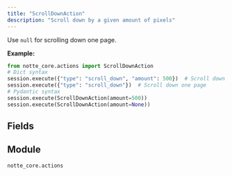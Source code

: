 ```yaml
---
title: "ScrollDownAction"
description: "Scroll down by a given amount of pixels"
---
```


Use `null` for scrolling down one page.

**Example:**
```python
from notte_core.actions import ScrollDownAction
# Dict syntax
session.execute({"type": "scroll_down", "amount": 500})  # Scroll down 500 pixels
session.execute({"type": "scroll_down"})  # Scroll down one page
# Pydantic syntax
session.execute(ScrollDownAction(amount=500))
session.execute(ScrollDownAction(amount=None))
```

## Fields

<ParamField path="type" type="Literal['scroll_down']" required>
</ParamField>

<ParamField path="category" type="str" required>
</ParamField>

<ParamField path="description" type="str" required>
</ParamField>

<ParamField path="amount" type="UnionType[int, None]" required>
</ParamField>


## Module

`notte_core.actions`
